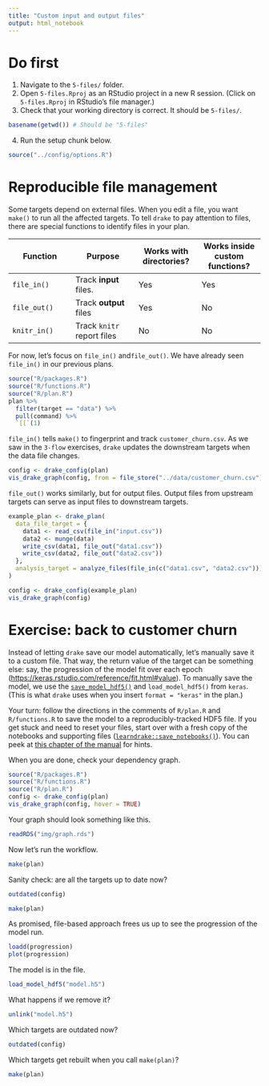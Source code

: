 ```yaml
---
title: "Custom input and output files"
output: html_notebook
---
```


# Do first

1. Navigate to the `5-files/` folder.
2. Open `5-files.Rproj` as an RStudio project in a new R session. (Click on `5-files.Rproj` in RStudio's file manager.)
3. Check that your working directory is correct. It should be `5-files/`.

```r
basename(getwd()) # Should be "5-files"
```

4. Run the setup chunk below.

```r
source("../config/options.R")
```

# Reproducible file management

Some targets depend on external files. When you edit a file, you want `make()` to run all the affected targets. To tell `drake` to pay attention to files, there are special functions to identify files in your plan. 

Function | Purpose | Works with directories? | Works inside custom functions?
---|---|---|---
`file_in()` | Track **input** files. | Yes | Yes
`file_out()` | Track **output** files | Yes | No
`knitr_in()` | Track `knitr` report files | No | No

For now, let's focus on `file_in()` and` file_out()`. We have already seen `file_in()` in our previous plans.

```r
source("R/packages.R")
source("R/functions.R")
source("R/plan.R")
plan %>%
  filter(target == "data") %>%
  pull(command) %>%
  `[[`(1)
```

`file_in()` tells `make()` to fingerprint and track `customer_churn.csv`. As we saw in the `3-flow` exercises, `drake` updates the downstream targets when the data file changes.

```r
config <- drake_config(plan)
vis_drake_graph(config, from = file_store("../data/customer_churn.csv"))
```

`file_out()` works similarly, but for output files. Output files from upstream targets can serve as input files to downstream targets.

```r
example_plan <- drake_plan(
  data_file_target = {
    data1 <- read_csv(file_in("input.csv"))
    data2 <- munge(data)
    write_csv(data1, file_out("data1.csv"))
    write_csv(data2, file_out("data2.csv"))
  },
  analysis_target = analyze_files(file_in(c("data1.csv", "data2.csv")))
)

config <- drake_config(example_plan)
vis_drake_graph(config)
```

# Exercise: back to customer churn

Instead of letting `drake` save our model automatically, let's manually save it to a custom file. That way, the return value of the target can be something else: say, the progression of the model fit over each epoch (<https://keras.rstudio.com/reference/fit.html#value>). To manually save the model, we use the [`save_model_hdf5()`](https://keras.rstudio.com/reference/save_model_hdf5.html) and `load_model_hdf5()` from `keras`. (This is what `drake` uses when you insert `format = "keras"` in the plan.)

Your turn: follow the directions in the comments of `R/plan.R` and `R/functions.R` to save the model to a reproducibly-tracked HDF5 file. If you get stuck and need to reset your files, start over with a fresh copy of the notebooks and supporting files ([`learndrake::save_notebooks()`](https://github.com/wlandau/learndrake)). You can peek at [this chapter of the manual](https://ropenscilabs.github.io/drake-manual/churn.html#increasing-efficiency) for hints.

When you are done, check your dependency graph.

```r
source("R/packages.R")
source("R/functions.R")
source("R/plan.R")
config <- drake_config(plan)
vis_drake_graph(config, hover = TRUE)
```

Your graph should look something like this.

```r
readRDS("img/graph.rds")
```

Now let's run the workflow.

```r
make(plan)
```

Sanity check: are all the targets up to date now?

```r
outdated(config)
```

```r
make(plan)
```

As promised, file-based approach frees us up to see the progression of the model run.

```r
loadd(progression)
plot(progression)
```

The model is in the file.

```r
load_model_hdf5("model.h5")
```

What happens if we remove it?

```r
unlink("model.h5")
```

Which targets are outdated now?

```r
outdated(config)
```

Which targets get rebuilt when you call `make(plan)`?

```r
make(plan)
```
